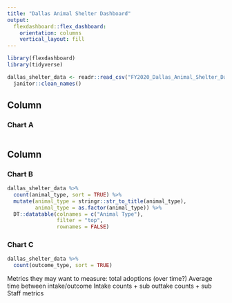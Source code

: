 ```yaml
---
title: "Dallas Animal Shelter Dashboard"
output: 
  flexdashboard::flex_dashboard:
    orientation: columns
    vertical_layout: fill
---
```


```r
library(flexdashboard)
library(tidyverse)

dallas_shelter_data <- readr::read_csv("FY2020_Dallas_Animal_Shelter_Data.csv") %>% 
  janitor::clean_names()
```

Column {data-width=650}
-----------------------------------------------------------------------

### Chart A

```r

```

Column {data-width=350}
-----------------------------------------------------------------------

### Chart B

```r
dallas_shelter_data %>% 
  count(animal_type, sort = TRUE) %>% 
  mutate(animal_type = stringr::str_to_title(animal_type),
         animal_type = as.factor(animal_type)) %>% 
  DT::datatable(colnames = c("Animal Type"),
                filter = "top",
                rownames = FALSE)
```

### Chart C

```r
dallas_shelter_data %>% 
  count(outcome_type, sort = TRUE)
```

Metrics they may want to measure:
total adoptions (over time?)
Average time between intake/outcome
Intake counts + sub
outtake counts + sub
Staff metrics
